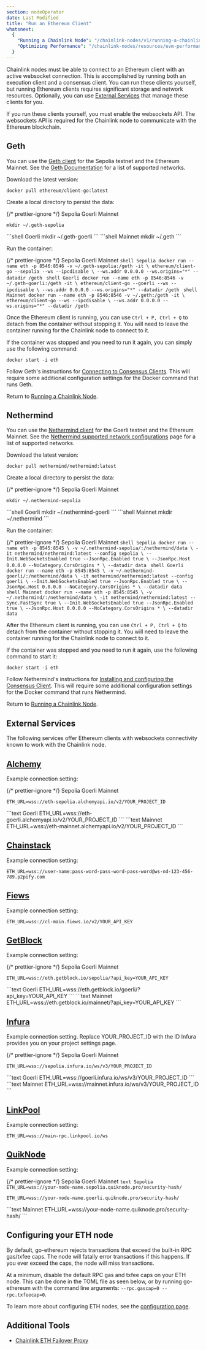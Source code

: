 ```yaml
---
section: nodeOperator
date: Last Modified
title: "Run an Ethereum Client"
whatsnext:
  {
    "Running a Chainlink Node": "/chainlink-nodes/v1/running-a-chainlink-node",
    "Optimizing Performance": "/chainlink-nodes/resources/evm-performance-configuration",
  }
---
```



Chainlink nodes must be able to connect to an Ethereum client with an active websocket connection. This is accomplished by running both an execution client and a consensus client. You can run these clients yourself, but running Ethereum clients requires significant storage and network resources. Optionally, you can use [External Services](#external-services) that manage these clients for you.

<Aside type="note" title="Enable the Websockets API">
  If you run these clients yourself, you must enable the websockets API. The websockets API is required for the
  Chainlink node to communicate with the Ethereum blockchain.
</Aside>

## Geth

You can use the [Geth client](https://geth.ethereum.org/docs/) for the Sepolia testnet and the Ethereum Mainnet. See the [Geth Documentation](https://geth.ethereum.org/docs/interface/peer-to-peer/) for a list of supported networks.

Download the latest version:

```shell
docker pull ethereum/client-go:latest
```

Create a local directory to persist the data:

{/* prettier-ignore */}
<Tabs client:visible>
  <Fragment slot="tab.1">Sepolia</Fragment>
  <Fragment slot="tab.2">Goerli</Fragment>
  <Fragment slot="tab.3">Mainnet</Fragment>
  <Fragment slot="panel.1">
  ```shell Sepolia
  mkdir ~/.geth-sepolia
  ```
  </Fragment>
  <Fragment slot="panel.2">
  ```shell Goerli
  mkdir ~/.geth-goerli
  ```
  </Fragment>
  <Fragment slot="panel.3">
  ```shell Mainnet
  mkdir ~/.geth 
  ```
  </Fragment>
</Tabs>

Run the container:

{/* prettier-ignore */}
<Tabs client:visible>
  <Fragment slot="tab.1">Sepolia</Fragment>
  <Fragment slot="tab.2">Goerli</Fragment>
  <Fragment slot="tab.3">Mainnet</Fragment>
  <Fragment slot="panel.1">
    ```shell Sepolia
    docker run --name eth -p 8546:8546 -v ~/.geth-sepolia:/geth -it \
    ethereum/client-go --sepolia --ws --ipcdisable \
    --ws.addr 0.0.0.0 --ws.origins="*" --datadir /geth
    ```
  </Fragment>
  <Fragment slot="panel.2">
    ```shell Goerli
    docker run --name eth -p 8546:8546 -v ~/.geth-goerli:/geth -it \
    ethereum/client-go --goerli --ws --ipcdisable \
    --ws.addr 0.0.0.0 --ws.origins="*" --datadir /geth
    ```
  </Fragment>
  <Fragment slot="panel.3">
    ```shell Mainnet
    docker run --name eth -p 8546:8546 -v ~/.geth:/geth -it \
    ethereum/client-go --ws --ipcdisable \
    --ws.addr 0.0.0.0 --ws.origins="*" --datadir /geth
    ```
  </Fragment>
</Tabs>

Once the Ethereum client is running, you can use `Ctrl + P, Ctrl + Q` to detach from the container without stopping it. You will need to leave the container running for the Chainlink node to connect to it.

If the container was stopped and you need to run it again, you can simply use the following command:

```shell
docker start -i eth
```

Follow Geth's instructions for [Connecting to Consensus Clients](https://geth.ethereum.org/docs/getting-started/consensus-clients). This will require some additional configuration settings for the Docker command that runs Geth.

Return to [Running a Chainlink Node](/chainlink-nodes/v1/running-a-chainlink-node).

## Nethermind

You can use the [Nethermind client](https://docs.nethermind.io/nethermind/) for the Goerli testnet and the Ethereum Mainnet. See the [Nethermind supported network configurations](https://docs.nethermind.io/nethermind/ethereum-client/docker#available-configurations) page for a list of supported networks.

Download the latest version:

```shell
docker pull nethermind/nethermind:latest
```

Create a local directory to persist the data:

{/* prettier-ignore */}
<Tabs client:visible>
  <Fragment slot="tab.1">Sepolia</Fragment>
  <Fragment slot="tab.2">Goerli</Fragment>
  <Fragment slot="tab.3">Mainnet</Fragment>
  <Fragment slot="panel.1">
  ```shell Sepolia
  mkdir ~/.nethermind-sepolia
  ```
  </Fragment>
  <Fragment slot="panel.2">
  ```shell Goerli
  mkdir ~/.nethermind-goerli
  ```
  </Fragment>
  <Fragment slot="panel.3">
  ```shell Mainnet
  mkdir ~/.nethermind
  ```
  </Fragment>
</Tabs>

Run the container:

{/* prettier-ignore */}
<Tabs client:visible>
  <Fragment slot="tab.1">Sepolia</Fragment>
  <Fragment slot="tab.2">Goerli</Fragment>
  <Fragment slot="tab.3">Mainnet</Fragment>
  <Fragment slot="panel.1">
    ```shell Sepolia
    docker run --name eth -p 8545:8545 \
    -v ~/.nethermind-sepolia/:/nethermind/data \
    -it nethermind/nethermind:latest --config sepolia \
    --Init.WebSocketsEnabled true --JsonRpc.Enabled true \
    --JsonRpc.Host 0.0.0.0 --NoCategory.CorsOrigins * \
    --datadir data
    ```
  </Fragment>
  <Fragment slot="panel.2">
    ```shell Goerli
    docker run --name eth -p 8545:8545 \ -v ~/.nethermind-goerli/:/nethermind/data \
    -it nethermind/nethermind:latest --config goerli \
    --Init.WebSocketsEnabled true --JsonRpc.Enabled true \
    --JsonRpc.Host 0.0.0.0 --NoCategory.CorsOrigins * \
    --datadir data
    ```
  </Fragment>
  <Fragment slot="panel.3">
    ```shell Mainnet
    docker run --name eth -p 8545:8545 \
    -v ~/.nethermind/:/nethermind/data \
    -it nethermind/nethermind:latest --Sync.FastSync true \
    --Init.WebSocketsEnabled true --JsonRpc.Enabled true \
    --JsonRpc.Host 0.0.0.0 --NoCategory.CorsOrigins * \
    --datadir data
    ```
  </Fragment>
</Tabs>

After the Ethereum client is running, you can use `Ctrl + P, Ctrl + Q` to detach from the container without stopping it. You will need to leave the container running for the Chainlink node to connect to it.

If the container was stopped and you need to run it again, use the following command to start it:

```shell
docker start -i eth
```

Follow Nethermind's instructions for [Installing and configuring the Consensus Client](https://docs.nethermind.io/nethermind/guides-and-helpers/validator-setup/eth2-validator#setup). This will require some additional configuration settings for the Docker command that runs Nethermind.

Return to [Running a Chainlink Node](/chainlink-nodes/v1/running-a-chainlink-node).

## External Services

The following services offer Ethereum clients with websockets connectivity known to work with the Chainlink node.

## [Alchemy](https://www.alchemyapi.io)

Example connection setting:

{/* prettier-ignore */}
<Tabs client:visible>
  <Fragment slot="tab.1">Sepolia</Fragment>
  <Fragment slot="tab.2">Goerli</Fragment>
  <Fragment slot="tab.3">Mainnet</Fragment>
  <Fragment slot="panel.1">
  ```text Goerli
  ETH_URL=wss://eth-sepolia.alchemyapi.io/v2/YOUR_PROJECT_ID
  ```
  </Fragment>
  <Fragment slot="panel.2">
  ```text Goerli
  ETH_URL=wss://eth-goerli.alchemyapi.io/v2/YOUR_PROJECT_ID
  ```
  </Fragment>
  <Fragment slot="panel.3">
  ```text Mainnet
  ETH_URL=wss://eth-mainnet.alchemyapi.io/v2/YOUR_PROJECT_ID
  ```
  </Fragment>
</Tabs>

## [Chainstack](https://support.chainstack.com/hc/en-us/articles/900001664463-Setting-up-a-Chainlink-node-with-an-Ethereum-node-provided-by-Chainstack)

Example connection setting:

```text Mainnet
ETH_URL=wss://user-name:pass-word-pass-word-pass-word@ws-nd-123-456-789.p2pify.com
```

## [Fiews](https://docs.fiews.io/docs/getting-started)

Example connection setting:

```text Mainnet
ETH_URL=wss://cl-main.fiews.io/v2/YOUR_API_KEY
```

## [GetBlock](https://getblock.io/)

Example connection setting:

{/* prettier-ignore */}
<Tabs client:visible>
  <Fragment slot="tab.1">Sepolia</Fragment>
  <Fragment slot="tab.2">Goerli</Fragment>
  <Fragment slot="tab.3">Mainnet</Fragment>
  <Fragment slot="panel.1">
  ```text Sepolia
  ETH_URL=wss://eth.getblock.io/sepolia/?api_key=YOUR_API_KEY
  ```
  </Fragment>
  <Fragment slot="panel.2">
  ```text Goerli
  ETH_URL=wss://eth.getblock.io/goerli/?api_key=YOUR_API_KEY
  ```
  </Fragment>
  <Fragment slot="panel.3">
  ```text Mainnet
  ETH_URL=wss://eth.getblock.io/mainnet/?api_key=YOUR_API_KEY
  ```
  </Fragment>
</Tabs>

## [Infura](https://infura.io/docs/ethereum/wss/introduction.md)

Example connection setting. Replace YOUR_PROJECT_ID with the ID Infura provides you on your project settings page.

{/* prettier-ignore */}
<Tabs client:visible>
  <Fragment slot="tab.1">Sepolia</Fragment>
  <Fragment slot="tab.2">Goerli</Fragment>
  <Fragment slot="tab.3">Mainnet</Fragment>
  <Fragment slot="panel.1">
  ```text Sepolia
  ETH_URL=wss://sepolia.infura.io/ws/v3/YOUR_PROJECT_ID
  ```
  </Fragment>
  <Fragment slot="panel.2">
  ```text Goerli
  ETH_URL=wss://goerli.infura.io/ws/v3/YOUR_PROJECT_ID
  ```
  </Fragment>
  <Fragment slot="panel.3">
  ```text Mainnet
  ETH_URL=wss://mainnet.infura.io/ws/v3/YOUR_PROJECT_ID
  ```
  </Fragment>
</Tabs>

## [LinkPool](https://docs.linkpool.io/docs/general_public_rpc_nodes)

Example connection setting:

```text Mainnet
ETH_URL=wss://main-rpc.linkpool.io/ws
```

## [QuikNode](https://www.quiknode.io)

Example connection setting:

{/* prettier-ignore */}
<Tabs client:visible>
  <Fragment slot="tab.1">Sepolia</Fragment>
  <Fragment slot="tab.2">Goerli</Fragment>
  <Fragment slot="tab.3">Mainnet</Fragment>
  <Fragment slot="panel.1">
    ```text Sepolia
    ETH_URL=wss://your-node-name.sepolia.quiknode.pro/security-hash/
    ```
  </Fragment>
  <Fragment slot="panel.2">
  ```text Goerli
  ETH_URL=wss://your-node-name.goerli.quiknode.pro/security-hash/
  ```
  </Fragment>
  <Fragment slot="panel.3">
  ```text Mainnet
  ETH_URL=wss://your-node-name.quiknode.pro/security-hash/
  ```
  </Fragment>
</Tabs>

## Configuring your ETH node

<Aside type="caution" title="RPC gas/txfee caps">
  By default, go-ethereum rejects transactions that exceed the built-in RPC gas/txfee caps. The node will fatally error
  transactions if this happens. If you ever exceed the caps, the node will miss transactions.
</Aside>

At a minimum, disable the default RPC gas and txfee caps on your ETH node. This can be done in the TOML file as seen below, or by running go-ethereum with the command line arguments: `--rpc.gascap=0 --rpc.txfeecap=0`.

To learn more about configuring ETH nodes, see the [configuration page](/chainlink-nodes/v1/configuration/#configuring-your-eth-node).

## Additional Tools

- [Chainlink ETH Failover Proxy](https://github.com/Fiews/ChainlinkEthFailover)
